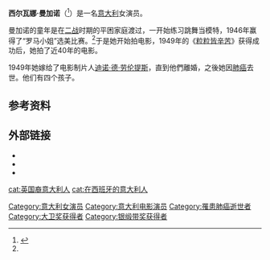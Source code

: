 {{noteTA
|T=zh-hk:施雲娜·曼簡奴;zh-cn:西尔瓦娜·曼加诺;
|G1=Show
|1=zh-hk:施雲娜·曼簡奴;zh-cn:西尔瓦娜·曼加诺;
}}
{{Infobox entertainer
| name        =
| type        = 女演员
| image       = Riso amaro 1949 silvana mangano.JPG
| caption     = 
| birth_name   =
| birth_date   = {{Birth date|1930|4|21|df=y}}
| birth_place  = [[罗马|罗马]]
| death_date   = {{Death date and age|1989|12|16|1930|4|21|df=y}}
| death_place  = [[西班牙|西班牙]][[马德里|马德里]]
| spouse      = [[迪诺·德·劳伦提斯|迪诺·德·劳伦提斯]]<br>(1949–1989)
| years_active = 1945–1987
}}

'''西尔瓦娜·曼加诺'''（{{bd|1930年|4月21日<ref name=Monde>{{cite news | title=Mort de Silvana Mangano La magicienne | publisher=''[[Le_Monde|Le Monde]]'' | date=18 December 1989 | page=10}}</ref>|1989年|12月16日|}}<ref name=NYT>{{cite news | url=http://www.nytimes.com/1989/12/17/obituaries/silvana-mangano-is-dead-at-59-starred-as-peasant-in-bitter-rice.html | title=Silvana Mangano Is Dead at 59; Starred as Peasant in "Bitter Rice" | publisher=''[[New_York_Times|New York Times]]'' | first=Peter B. | last=Flint | date=17 December 1989 | accessdate=2009-11-26 | archive-date=2021-04-03 | archive-url=https://web.archive.org/web/20210403171118/https://www.nytimes.com/1989/12/17/obituaries/silvana-mangano-is-dead-at-59-starred-as-peasant-in-bitter-rice.html | dead-url=no }}</ref>）是一名[[意大利|意大利]]女演员。

曼加诺的童年是在[[二战|二战]]时期的平困家庭渡过，一开始练习跳舞当模特，1946年赢得了“罗马小姐”选美比赛。<ref name=NYT/>于是她开始拍电影，1949年的《[[粒粒皆辛苦|粒粒皆辛苦]]》获得成功后，她拍了近40年的电影。

1949年她嫁给了电影制片人[[迪诺·德·劳伦提斯|迪诺·德·劳伦提斯]]，直到他們離婚，之後她因[[肺癌|肺癌]]去世。他们有四个孩子。

==参考资料==
{{reflist}}

==外部链接==
{{Commons category}}
* {{IMDb name|542146}}
* {{AllMovie name|45026}}
* {{Find a Grave|6937915}}

{{大衛獎最佳女主角}}
{{Authority control}}
{{DEFAULTSORT:mangano}}
[[Category:意大利女演员|Category:意大利女演员]]
[[Category:意大利电影演员|Category:意大利电影演员]]
[[Category:罹患肺癌逝世者|Category:罹患肺癌逝世者]]
[[cat:英国裔意大利人|cat:英国裔意大利人]]
[[cat:在西班牙的意大利人|cat:在西班牙的意大利人]]
[[Category:大卫奖获得者|Category:大卫奖获得者]]
[[Category:银缎带奖获得者|Category:银缎带奖获得者]]
{{italy-bio-stub}}